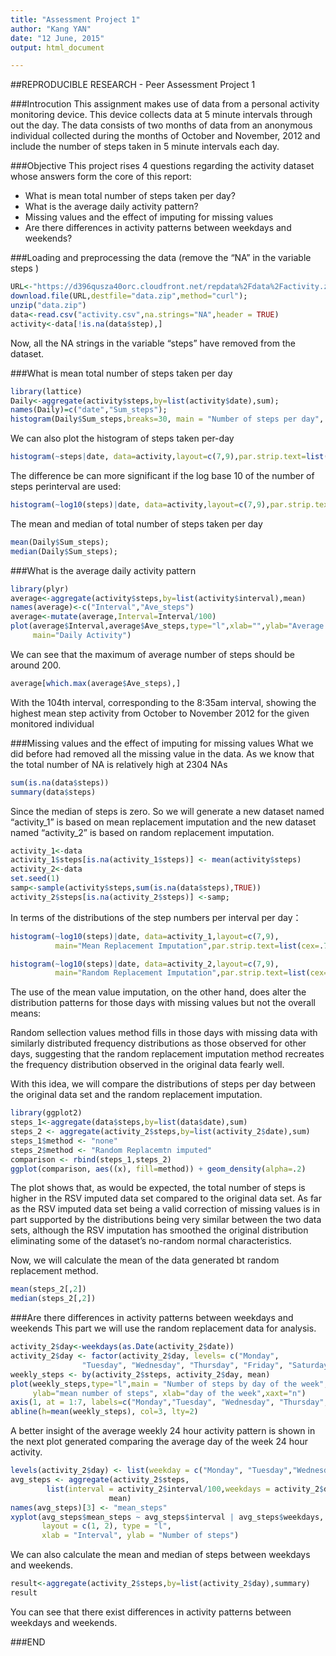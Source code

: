 ```yaml
---
title: "Assessment Project 1"
author: "Kang YAN"
date: "12 June, 2015"
output: html_document

---
```

##REPRODUCIBLE RESEARCH - Peer Assessment Project 1


###Introcution
This assignment makes use of data from a personal activity monitoring device. This device collects data at 5 minute intervals through out the day. The data consists of two months of data from an anonymous individual collected during the months of October and November, 2012 and include the number of steps taken in 5 minute intervals each day.

###Objective
This project rises 4 questions regarding the activity dataset whose answers form the core of this report:

- What is mean total number of steps taken per day?
- What is the average daily activity pattern?
- Missing values and the effect of imputing for missing values
- Are there differences in activity patterns between weekdays and weekends?


###Loading and preprocessing the data (remove the "NA" in the variable steps )
```r
URL<-"https://d396qusza40orc.cloudfront.net/repdata%2Fdata%2Factivity.zip";
download.file(URL,destfile="data.zip",method="curl");
unzip("data.zip")
data<-read.csv("activity.csv",na.strings="NA",header = TRUE)
activity<-data[!is.na(data$step),]
```
Now, all the NA strings in the variable "steps" have removed from the dataset.

###What is mean total number of steps taken per day
```r
library(lattice)
Daily<-aggregate(activity$steps,by=list(activity$date),sum);
names(Daily)=c("date","Sum_steps");
histogram(Daily$Sum_steps,breaks=30, main = "Number of steps per day", xlab="number of steps", ylab="frequencey")
```

We can also plot the histogram of steps taken per-day
```r
histogram(~steps|date, data=activity,layout=c(7,9),par.strip.text=list(cex=.75))
```

The difference be can more significant if the log base 10 of the number of steps perinterval are used:
```r
histogram(~log10(steps)|date, data=activity,layout=c(7,9),par.strip.text=list(cex=.75))
```

The mean and median of total number of steps taken per day
```r
mean(Daily$Sum_steps);
median(Daily$Sum_steps);
```

###What is the average daily activity pattern
```r
library(plyr)
average<-aggregate(activity$steps,by=list(activity$interval),mean)
names(average)<-c("Interval","Ave_steps")
average<-mutate(average,Interval=Interval/100)
plot(average$Interval,average$Ave_steps,type="l",xlab="",ylab="Average Number of Steps",
     main="Daily Activity")
```

We can see that the maximum of average number of steps should be around 200.
```r
average[which.max(average$Ave_steps),]
```

With the 104th interval, corresponding to the 8:35am interval, showing the highest mean step activity from October to November 2012 for the given monitored individual

###Missing values and the effect of imputing for missing values
What we did before had removed all the missing value in the data. As we know that the total number of NA is relatively high at 2304 NAs
```r
sum(is.na(data$steps))
summary(data$steps)
```

Since the median of steps is zero. So we will generate a new dataset named "activity_1"
is based on mean replacement imputation and the new dataset named "activity_2" is based on random replacement imputation.
```r
activity_1<-data
activity_1$steps[is.na(activity_1$steps)] <- mean(activity$steps)
activity_2<-data
set.seed(1)
samp<-sample(activity$steps,sum(is.na(data$steps),TRUE))
activity_2$steps[is.na(activity_2$steps)] <-samp;
```


In terms of the distributions of the step numbers per interval per day：
```r
histogram(~log10(steps)|date, data=activity_1,layout=c(7,9),
          main="Mean Replacement Imputation",par.strip.text=list(cex=.75))

histogram(~log10(steps)|date, data=activity_2,layout=c(7,9),
          main="Random Replacement Imputation",par.strip.text=list(cex=.75))
```

The use of the mean value imputation, on the other hand, does alter the distribution patterns for those days with missing values but not the overall means:

Random sellection values method fills in those days with missing data with similarly distributed frequency distributions as those observed for other days, suggesting that the random replacement imputation method recreates the frequency distribution observed in the original data fearly well.

With this idea, we will compare the distributions of steps per day between the original data set and the random replacement imputation.
```r
library(ggplot2)
steps_1<-aggregate(data$steps,by=list(data$date),sum)
steps_2 <- aggregate(activity_2$steps,by=list(activity_2$date),sum)
steps_1$method <- "none"
steps_2$method <- "Random Replacemtn imputed"
comparison <- rbind(steps_1,steps_2)
ggplot(comparison, aes((x), fill=method)) + geom_density(alpha=.2)
```

The plot shows that, as would be expected, the total number of steps is higher in the RSV imputed data set compared to the original data set. As far as the RSV imputed data set being a valid correction of missing values is in part supported by the distributions being very similar between the two data sets, although the RSV imputation has smoothed the original distribution eliminating some of the dataset's no-random normal characteristics.

Now, we will calculate the mean of the data generated bt random replacement method.
```r
mean(steps_2[,2])
median(steps_2[,2])
```


###Are there differences in activity patterns between weekdays and weekends
This part we will use the random replacement data for analysis.
```r
activity_2$day<-weekdays(as.Date(activity_2$date))
activity_2$day <- factor(activity_2$day, levels= c("Monday", 
                "Tuesday", "Wednesday", "Thursday", "Friday", "Saturday", "Sunday"))
weekly_steps <- by(activity_2$steps, activity_2$day, mean)
plot(weekly_steps,type="l",main = "Number of steps by day of the week", 
     ylab="mean number of steps", xlab="day of the week",xaxt="n")
axis(1, at = 1:7, labels=c("Monday","Tuesday", "Wednesday", "Thursday", "Friday", "Saturday", "Sunday"),cex.axis=0.75)
abline(h=mean(weekly_steps), col=3, lty=2)
```

A better insight of the average weekly 24 hour activity pattern is shown in the next plot generated comparing the average day of the week 24 hour activity.
```r
levels(activity_2$day) <- list(weekday = c("Monday", "Tuesday","Wednesday","Thursday", "Friday"),weekend = c("Saturday", "Sunday"))
avg_steps <- aggregate(activity_2$steps, 
        list(interval = activity_2$interval/100,weekdays = activity_2$day),
                      mean)
names(avg_steps)[3] <- "mean_steps"
xyplot(avg_steps$mean_steps ~ avg_steps$interval | avg_steps$weekdays, 
       layout = c(1, 2), type = "l", 
       xlab = "Interval", ylab = "Number of steps")
```

We can also calculate the mean and median of steps between weekdays and weekends.
```r
result<-aggregate(activity_2$steps,by=list(activity_2$day),summary)
result
```

You can see that there exist differences in activity patterns between weekdays and weekends.

###END

